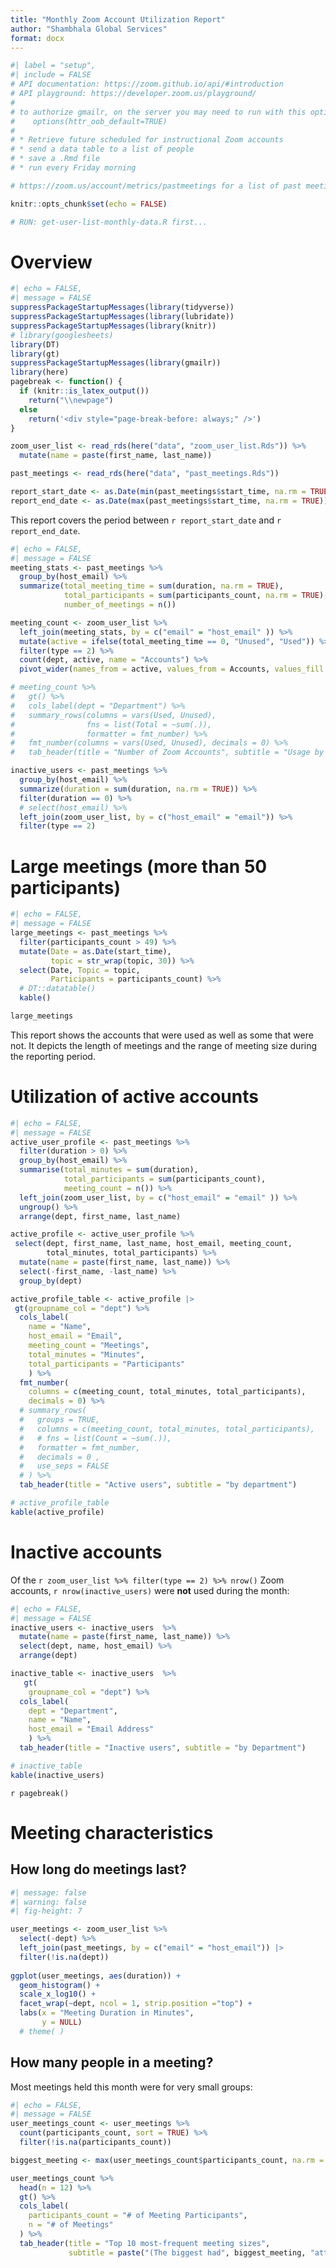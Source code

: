 ```yaml
---
title: "Monthly Zoom Account Utilization Report"
author: "Shambhala Global Services"
format: docx
---
```


```r
#| label = "setup",
#| include = FALSE
# API documentation: https://zoom.github.io/api/#introduction
# API playground: https://developer.zoom.us/playground/
#
# to authorize gmailr, on the server you may need to run with this option set:
#    options(httr_oob_default=TRUE)
#
# * Retrieve future scheduled for instructional Zoom accounts
# * send a data table to a list of people
# * save a .Rmd file
# * run every Friday morning

# https://zoom.us/account/metrics/pastmeetings for a list of past meetings

knitr::opts_chunk$set(echo = FALSE)

# RUN: get-user-list-monthly-data.R first...

```

# Overview

```r
#| echo = FALSE,
#| message = FALSE
suppressPackageStartupMessages(library(tidyverse))
suppressPackageStartupMessages(library(lubridate))
suppressPackageStartupMessages(library(knitr))
# library(googlesheets)
library(DT)
library(gt)
suppressPackageStartupMessages(library(gmailr))
library(here)
pagebreak <- function() {
  if (knitr::is_latex_output())
    return("\\newpage")
  else
    return('<div style="page-break-before: always;" />')
}

zoom_user_list <- read_rds(here("data", "zoom_user_list.Rds")) %>% 
  mutate(name = paste(first_name, last_name))

past_meetings <- read_rds(here("data", "past_meetings.Rds"))

report_start_date <- as.Date(min(past_meetings$start_time, na.rm = TRUE))
report_end_date <- as.Date(max(past_meetings$start_time, na.rm = TRUE))
```

This report covers the period between `r report_start_date` and
`r report_end_date`.

```r
#| echo = FALSE,
#| message = FALSE
meeting_stats <- past_meetings %>% 
  group_by(host_email) %>% 
  summarize(total_meeting_time = sum(duration, na.rm = TRUE),
            total_participants = sum(participants_count, na.rm = TRUE),
            number_of_meetings = n()) 

meeting_count <- zoom_user_list %>% 
  left_join(meeting_stats, by = c("email" = "host_email" )) %>% 
  mutate(active = ifelse(total_meeting_time == 0, "Unused", "Used")) %>% 
  filter(type == 2) %>%
  count(dept, active, name = "Accounts") %>%
  pivot_wider(names_from = active, values_from = Accounts, values_fill = list(Accounts = 0))

# meeting_count %>% 
#   gt() %>% 
#   cols_label(dept = "Department") %>% 
#   summary_rows(columns = vars(Used, Unused),
#                fns = list(Total = ~sum(.)),
#                formatter = fmt_number) %>% 
#   fmt_number(columns = vars(Used, Unused), decimals = 0) %>% 
#   tab_header(title = "Number of Zoom Accounts", subtitle = "Usage by Department")

inactive_users <- past_meetings %>% 
  group_by(host_email) %>% 
  summarize(duration = sum(duration, na.rm = TRUE)) %>% 
  filter(duration == 0) %>% 
  # select(host_email) %>% 
  left_join(zoom_user_list, by = c("host_email" = "email")) %>% 
  filter(type == 2) 

```

# Large meetings (more than 50 participants)

```r
#| echo = FALSE,
#| message = FALSE
large_meetings <- past_meetings %>% 
  filter(participants_count > 49) %>% 
  mutate(Date = as.Date(start_time),
         topic = str_wrap(topic, 30)) %>% 
  select(Date, Topic = topic, 
         Participants = participants_count) %>% 
  # DT::datatable()
  kable()

large_meetings
```

This report shows the accounts that were used as well as some that were not.  It depicts the length of meetings and the range of meeting size during the reporting period.

# Utilization of active accounts

```r
#| echo = FALSE,
#| message = FALSE
active_user_profile <- past_meetings %>% 
  filter(duration > 0) %>% 
  group_by(host_email) %>% 
  summarise(total_minutes = sum(duration), 
            total_participants = sum(participants_count),
            meeting_count = n()) %>% 
  left_join(zoom_user_list, by = c("host_email" = "email" )) %>% 
  ungroup() %>% 
  arrange(dept, first_name, last_name) 

active_profile <- active_user_profile %>% 
 select(dept, first_name, last_name, host_email, meeting_count, 
        total_minutes, total_participants) %>% 
  mutate(name = paste(first_name, last_name)) %>% 
  select(-first_name, -last_name) %>% 
  group_by(dept) 

active_profile_table <- active_profile |> 
 gt(groupname_col = "dept") %>% 
  cols_label(
    name = "Name",
    host_email = "Email",
    meeting_count = "Meetings",
    total_minutes = "Minutes",
    total_participants = "Participants"
    ) %>% 
  fmt_number(
    columns = c(meeting_count, total_minutes, total_participants),
    decimals = 0) %>% 
  # summary_rows(
  #   groups = TRUE,
  #   columns = c(meeting_count, total_minutes, total_participants),
  #   # fns = list(Count = ~sum(.)),
  #   formatter = fmt_number,
  #   decimals = 0 ,
  #   use_seps = FALSE
  # ) %>% 
  tab_header(title = "Active users", subtitle = "by department")

# active_profile_table
kable(active_profile)
```
# Inactive accounts

Of the `r zoom_user_list %>% filter(type == 2) %>% nrow()` Zoom accounts, `r nrow(inactive_users)` were **not** used during the month:
```r
#| echo = FALSE,
#| message = FALSE
inactive_users <- inactive_users  %>% 
  mutate(name = paste(first_name, last_name)) %>% 
  select(dept, name, host_email) %>% 
  arrange(dept) 

inactive_table <- inactive_users  %>% 
   gt(
    groupname_col = "dept") %>% 
  cols_label(
    dept = "Department",
    name = "Name",
    host_email = "Email Address"
    ) %>% 
  tab_header(title = "Inactive users", subtitle = "by Department")

# inactive_table
kable(inactive_users)
```
`r pagebreak()`

# Meeting characteristics

## How long do meetings last?

```r
#| message: false 
#| warning: false 
#| fig-height: 7

user_meetings <- zoom_user_list %>% 
  select(-dept) %>% 
  left_join(past_meetings, by = c("email" = "host_email")) |> 
  filter(!is.na(dept))
  
ggplot(user_meetings, aes(duration)) +
  geom_histogram() +
  scale_x_log10() +
  facet_wrap(~dept, ncol = 1, strip.position ="top") +
  labs(x = "Meeting Duration in Minutes",
       y = NULL) 
  # theme( )
```

## How many people in a meeting?

Most meetings held this month were for very small groups:

```r
#| echo = FALSE,
#| message = FALSE
user_meetings_count <- user_meetings %>% 
  count(participants_count, sort = TRUE) %>% 
  filter(!is.na(participants_count))

biggest_meeting <- max(user_meetings_count$participants_count, na.rm = TRUE)

user_meetings_count %>% 
  head(n = 12) %>% 
  gt() %>% 
  cols_label(
    participants_count = "# of Meeting Participants",
    n = "# of Meetings"
  ) %>% 
  tab_header(title = "Top 10 most-frequent meeting sizes", 
             subtitle = paste("(The biggest had", biggest_meeting, "attendees)"))

```
